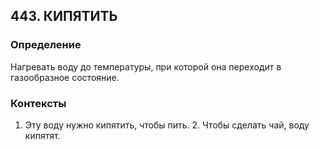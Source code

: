 ## 443. КИПЯТИТЬ
### Определение
Нагревать воду до температуры, при которой она переходит в газообразное состояние.

### Контексты
1. Эту воду нужно кипятить, чтобы пить. 2. Чтобы сделать чай, воду кипятят.

